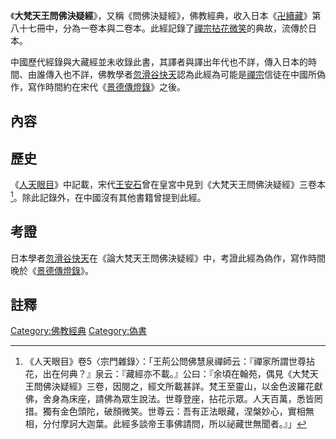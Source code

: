 《'''大梵天王問佛決疑經'''》，又稱《問佛決疑經》，佛教經典，收入日本《[[卍續藏|卍續藏]]》第八十七冊中，分為一卷本與二卷本。此經記錄了[[禪宗|禪宗]][[拈花微笑|拈花微笑]]的典故，流傳於日本。

中國歷代經錄與大藏經並未收錄此書，其譯者與譯出年代也不詳，傳入日本的時間、由誰傳入也不詳，佛教學者[[忽滑谷快天|忽滑谷快天]]認為此經為可能是[[禪宗|禪宗]]信徒在中國所偽作，寫作時間約在宋代《[[景德傳燈錄|景德傳燈錄]]》之後。
==內容==
==歷史==
《[[人天眼目|人天眼目]]》中記載，宋代[[王安石|王安石]]曾在皇宮中見到《大梵天王問佛決疑經》三卷本<ref>《人天眼目》卷5〈宗門雜錄〉：「王荊公問佛慧泉禪師云：『禪家所謂世尊拈花，出在何典？』泉云：『藏經亦不載。』公曰：『余頃在翰苑，偶見《大梵天王問佛決疑經》三卷，因閱之，經文所載甚詳。梵王至靈山，以金色波羅花獻佛，舍身為床座，請佛為眾生說法。世尊登座，拈花示眾。人天百萬，悉皆罔措。獨有金色頭陀，破顏微笑。世尊云：吾有正法眼藏，涅槃妙心，實相無相，分付摩訶大迦葉。此經多談帝王事佛請問，所以祕藏世無聞者。』」</ref>。除此記錄外，在中國沒有其他書籍曾提到此經。

==考證==
日本學者[[忽滑谷快天|忽滑谷快天]]在《論大梵天王問佛決疑經》中，考證此經為偽作，寫作時間晚於《[[景德傳燈錄|景德傳燈錄]]》。

==註釋==
{{reflist}}
[[Category:佛教經典|Category:佛教經典]]
[[Category:偽書|Category:偽書]]
